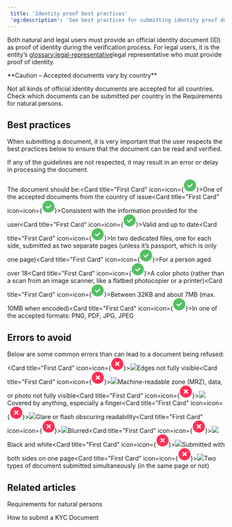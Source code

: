 ```yaml
---  
 title: 'Identity proof best practices'  
 'og:description': 'See best practices for submitting identity proof documents and errors to avoid to ensure that the document can be read and validated.'  
---  
```


Both natural and legal users must provide an official identity document (ID) as proof of identity during the verification process. For legal users, it is the entity’s <glossary:legal-representative>legal representative</glossary> who must provide proof of identity.  

<Warning>  
**Caution – Accepted documents vary by country** 
  
Not all kinds of official identity documents are accepted for all countries. Check which documents can be submitted per country in the Requirements for natural persons.  
</Warning>  

## Best practices  

When submitting a document, it is very important that the user respects the best practices below to ensure that the document can be read and verified.   

If any of the guidelines are not respected, it may result in an error or delay in processing the document.  

The document should be:<CardGroup cols={2}><Card title="First Card" icon=icon={<svg width="29" height="29" viewBox="0 0 29 29" fill="none" xmlns="http://www.w3.org/2000/svg"><circle cx="14.4831" cy="14.4333" r="14" transform="rotate(0.045216 14.4831 14.4333)" fill="#52C064"/><path fill-rule="evenodd" clip-rule="evenodd" d="M20.1095 10.8378C20.6112 11.3701 20.6106 12.2325 20.1081 12.7639L14.1036 19.1146C13.6011 19.6461 12.7871 19.6454 12.2854 19.113L8.85934 15.478C8.35762 14.9457 8.35822 14.0833 8.8607 13.5518C9.36318 13.0204 10.1772 13.0211 10.679 13.5534L13.1965 16.2246L18.2912 10.8362C18.7937 10.3047 19.6077 10.3054 20.1095 10.8378Z" fill="white"/></svg>}>One of the accepted documents from the country of issue</Card><Card title="First Card" icon=icon={<svg width="29" height="29" viewBox="0 0 29 29" fill="none" xmlns="http://www.w3.org/2000/svg"><circle cx="14.4831" cy="14.4333" r="14" transform="rotate(0.045216 14.4831 14.4333)" fill="#52C064"/><path fill-rule="evenodd" clip-rule="evenodd" d="M20.1095 10.8378C20.6112 11.3701 20.6106 12.2325 20.1081 12.7639L14.1036 19.1146C13.6011 19.6461 12.7871 19.6454 12.2854 19.113L8.85934 15.478C8.35762 14.9457 8.35822 14.0833 8.8607 13.5518C9.36318 13.0204 10.1772 13.0211 10.679 13.5534L13.1965 16.2246L18.2912 10.8362C18.7937 10.3047 19.6077 10.3054 20.1095 10.8378Z" fill="white"/></svg>}>Consistent with the information provided for the user</Card><Card title="First Card" icon=icon={<svg width="29" height="29" viewBox="0 0 29 29" fill="none" xmlns="http://www.w3.org/2000/svg"><circle cx="14.4831" cy="14.4333" r="14" transform="rotate(0.045216 14.4831 14.4333)" fill="#52C064"/><path fill-rule="evenodd" clip-rule="evenodd" d="M20.1095 10.8378C20.6112 11.3701 20.6106 12.2325 20.1081 12.7639L14.1036 19.1146C13.6011 19.6461 12.7871 19.6454 12.2854 19.113L8.85934 15.478C8.35762 14.9457 8.35822 14.0833 8.8607 13.5518C9.36318 13.0204 10.1772 13.0211 10.679 13.5534L13.1965 16.2246L18.2912 10.8362C18.7937 10.3047 19.6077 10.3054 20.1095 10.8378Z" fill="white"/></svg>}>Valid and up to date</Card><Card title="First Card" icon=icon={<svg width="29" height="29" viewBox="0 0 29 29" fill="none" xmlns="http://www.w3.org/2000/svg"><circle cx="14.4831" cy="14.4333" r="14" transform="rotate(0.045216 14.4831 14.4333)" fill="#52C064"/><path fill-rule="evenodd" clip-rule="evenodd" d="M20.1095 10.8378C20.6112 11.3701 20.6106 12.2325 20.1081 12.7639L14.1036 19.1146C13.6011 19.6461 12.7871 19.6454 12.2854 19.113L8.85934 15.478C8.35762 14.9457 8.35822 14.0833 8.8607 13.5518C9.36318 13.0204 10.1772 13.0211 10.679 13.5534L13.1965 16.2246L18.2912 10.8362C18.7937 10.3047 19.6077 10.3054 20.1095 10.8378Z" fill="white"/></svg>}>In two dedicated files, one for each side, submitted as two separate pages (unless it’s passport, which is only one page)</Card><Card title="First Card" icon=icon={<svg width="29" height="29" viewBox="0 0 29 29" fill="none" xmlns="http://www.w3.org/2000/svg"><circle cx="14.4831" cy="14.4333" r="14" transform="rotate(0.045216 14.4831 14.4333)" fill="#52C064"/><path fill-rule="evenodd" clip-rule="evenodd" d="M20.1095 10.8378C20.6112 11.3701 20.6106 12.2325 20.1081 12.7639L14.1036 19.1146C13.6011 19.6461 12.7871 19.6454 12.2854 19.113L8.85934 15.478C8.35762 14.9457 8.35822 14.0833 8.8607 13.5518C9.36318 13.0204 10.1772 13.0211 10.679 13.5534L13.1965 16.2246L18.2912 10.8362C18.7937 10.3047 19.6077 10.3054 20.1095 10.8378Z" fill="white"/></svg>}>For a person aged over 18</Card><Card title="First Card" icon=icon={<svg width="29" height="29" viewBox="0 0 29 29" fill="none" xmlns="http://www.w3.org/2000/svg"><circle cx="14.4831" cy="14.4333" r="14" transform="rotate(0.045216 14.4831 14.4333)" fill="#52C064"/><path fill-rule="evenodd" clip-rule="evenodd" d="M20.1095 10.8378C20.6112 11.3701 20.6106 12.2325 20.1081 12.7639L14.1036 19.1146C13.6011 19.6461 12.7871 19.6454 12.2854 19.113L8.85934 15.478C8.35762 14.9457 8.35822 14.0833 8.8607 13.5518C9.36318 13.0204 10.1772 13.0211 10.679 13.5534L13.1965 16.2246L18.2912 10.8362C18.7937 10.3047 19.6077 10.3054 20.1095 10.8378Z" fill="white"/></svg>}>A color photo (rather than a scan from an image scanner, like a flatbed photocopier or a printer)</Card><Card title="First Card" icon=icon={<svg width="29" height="29" viewBox="0 0 29 29" fill="none" xmlns="http://www.w3.org/2000/svg"><circle cx="14.4831" cy="14.4333" r="14" transform="rotate(0.045216 14.4831 14.4333)" fill="#52C064"/><path fill-rule="evenodd" clip-rule="evenodd" d="M20.1095 10.8378C20.6112 11.3701 20.6106 12.2325 20.1081 12.7639L14.1036 19.1146C13.6011 19.6461 12.7871 19.6454 12.2854 19.113L8.85934 15.478C8.35762 14.9457 8.35822 14.0833 8.8607 13.5518C9.36318 13.0204 10.1772 13.0211 10.679 13.5534L13.1965 16.2246L18.2912 10.8362C18.7937 10.3047 19.6077 10.3054 20.1095 10.8378Z" fill="white"/></svg>}>Between 32KB and about 7MB (max. 10MB when encoded)</Card><Card title="First Card" icon=icon={<svg width="29" height="29" viewBox="0 0 29 29" fill="none" xmlns="http://www.w3.org/2000/svg"><circle cx="14.4831" cy="14.4333" r="14" transform="rotate(0.045216 14.4831 14.4333)" fill="#52C064"/><path fill-rule="evenodd" clip-rule="evenodd" d="M20.1095 10.8378C20.6112 11.3701 20.6106 12.2325 20.1081 12.7639L14.1036 19.1146C13.6011 19.6461 12.7871 19.6454 12.2854 19.113L8.85934 15.478C8.35762 14.9457 8.35822 14.0833 8.8607 13.5518C9.36318 13.0204 10.1772 13.0211 10.679 13.5534L13.1965 16.2246L18.2912 10.8362C18.7937 10.3047 19.6077 10.3054 20.1095 10.8378Z" fill="white"/></svg>}>In one of the accepted formats: PNG, PDF, JPG, JPEG</Card></CardGroup>  

## Errors to avoid  

Below are some common errors than can lead to a document being refused:<CardGroup cols={2}><Card title="First Card" icon=icon={<svg width="29" height="29" viewBox="0 0 29 29" fill="none" xmlns="http://www.w3.org/2000/svg"><circle cx="14.8808" cy="14.3627" r="14" transform="rotate(0.045216 14.8808 14.3627)" fill="#FF2F55"/><path d="M10.4428 9.43663C11.0248 8.85551 11.9679 8.85636 12.5491 9.43854L15.0049 11.8982L17.4639 9.44301C18.046 8.86189 18.989 8.86274 19.5703 9.44492C20.1515 10.0271 20.1509 10.9701 19.5688 11.5513L17.1098 14.0064L19.5655 16.4661C20.1467 17.0482 20.1461 17.9913 19.564 18.5724C18.982 19.1535 18.0389 19.1527 17.4577 18.5705L15.002 16.1109L12.5428 18.5661C11.9608 19.1472 11.0178 19.1463 10.4365 18.5642C9.85525 17.982 9.8559 17.0389 10.4379 16.4578L12.8971 14.0026L10.4413 11.543C9.86008 10.9608 9.86073 10.0178 10.4428 9.43663Z" fill="white"/></svg>}><img src="[object Promise]" />Edges not fully visible</Card><Card title="First Card" icon=icon={<svg width="29" height="29" viewBox="0 0 29 29" fill="none" xmlns="http://www.w3.org/2000/svg"><circle cx="14.8808" cy="14.3627" r="14" transform="rotate(0.045216 14.8808 14.3627)" fill="#FF2F55"/><path d="M10.4428 9.43663C11.0248 8.85551 11.9679 8.85636 12.5491 9.43854L15.0049 11.8982L17.4639 9.44301C18.046 8.86189 18.989 8.86274 19.5703 9.44492C20.1515 10.0271 20.1509 10.9701 19.5688 11.5513L17.1098 14.0064L19.5655 16.4661C20.1467 17.0482 20.1461 17.9913 19.564 18.5724C18.982 19.1535 18.0389 19.1527 17.4577 18.5705L15.002 16.1109L12.5428 18.5661C11.9608 19.1472 11.0178 19.1463 10.4365 18.5642C9.85525 17.982 9.8559 17.0389 10.4379 16.4578L12.8971 14.0026L10.4413 11.543C9.86008 10.9608 9.86073 10.0178 10.4428 9.43663Z" fill="white"/></svg>}><img src="[object Promise]" />Machine-readable zone (MRZ), data, or photo not fully visible</Card><Card title="First Card" icon=icon={<svg width="29" height="29" viewBox="0 0 29 29" fill="none" xmlns="http://www.w3.org/2000/svg"><circle cx="14.8808" cy="14.3627" r="14" transform="rotate(0.045216 14.8808 14.3627)" fill="#FF2F55"/><path d="M10.4428 9.43663C11.0248 8.85551 11.9679 8.85636 12.5491 9.43854L15.0049 11.8982L17.4639 9.44301C18.046 8.86189 18.989 8.86274 19.5703 9.44492C20.1515 10.0271 20.1509 10.9701 19.5688 11.5513L17.1098 14.0064L19.5655 16.4661C20.1467 17.0482 20.1461 17.9913 19.564 18.5724C18.982 19.1535 18.0389 19.1527 17.4577 18.5705L15.002 16.1109L12.5428 18.5661C11.9608 19.1472 11.0178 19.1463 10.4365 18.5642C9.85525 17.982 9.8559 17.0389 10.4379 16.4578L12.8971 14.0026L10.4413 11.543C9.86008 10.9608 9.86073 10.0178 10.4428 9.43663Z" fill="white"/></svg>}><img src="[object Promise]" />Covered by anything, especially a finger</Card><Card title="First Card" icon=icon={<svg width="29" height="29" viewBox="0 0 29 29" fill="none" xmlns="http://www.w3.org/2000/svg"><circle cx="14.8808" cy="14.3627" r="14" transform="rotate(0.045216 14.8808 14.3627)" fill="#FF2F55"/><path d="M10.4428 9.43663C11.0248 8.85551 11.9679 8.85636 12.5491 9.43854L15.0049 11.8982L17.4639 9.44301C18.046 8.86189 18.989 8.86274 19.5703 9.44492C20.1515 10.0271 20.1509 10.9701 19.5688 11.5513L17.1098 14.0064L19.5655 16.4661C20.1467 17.0482 20.1461 17.9913 19.564 18.5724C18.982 19.1535 18.0389 19.1527 17.4577 18.5705L15.002 16.1109L12.5428 18.5661C11.9608 19.1472 11.0178 19.1463 10.4365 18.5642C9.85525 17.982 9.8559 17.0389 10.4379 16.4578L12.8971 14.0026L10.4413 11.543C9.86008 10.9608 9.86073 10.0178 10.4428 9.43663Z" fill="white"/></svg>}><img src="[object Promise]" />Glare or flash obscuring readability</Card><Card title="First Card" icon=icon={<svg width="29" height="29" viewBox="0 0 29 29" fill="none" xmlns="http://www.w3.org/2000/svg"><circle cx="14.8808" cy="14.3627" r="14" transform="rotate(0.045216 14.8808 14.3627)" fill="#FF2F55"/><path d="M10.4428 9.43663C11.0248 8.85551 11.9679 8.85636 12.5491 9.43854L15.0049 11.8982L17.4639 9.44301C18.046 8.86189 18.989 8.86274 19.5703 9.44492C20.1515 10.0271 20.1509 10.9701 19.5688 11.5513L17.1098 14.0064L19.5655 16.4661C20.1467 17.0482 20.1461 17.9913 19.564 18.5724C18.982 19.1535 18.0389 19.1527 17.4577 18.5705L15.002 16.1109L12.5428 18.5661C11.9608 19.1472 11.0178 19.1463 10.4365 18.5642C9.85525 17.982 9.8559 17.0389 10.4379 16.4578L12.8971 14.0026L10.4413 11.543C9.86008 10.9608 9.86073 10.0178 10.4428 9.43663Z" fill="white"/></svg>}><img src="[object Promise]" />Blurred</Card><Card title="First Card" icon=icon={<svg width="29" height="29" viewBox="0 0 29 29" fill="none" xmlns="http://www.w3.org/2000/svg"><circle cx="14.8808" cy="14.3627" r="14" transform="rotate(0.045216 14.8808 14.3627)" fill="#FF2F55"/><path d="M10.4428 9.43663C11.0248 8.85551 11.9679 8.85636 12.5491 9.43854L15.0049 11.8982L17.4639 9.44301C18.046 8.86189 18.989 8.86274 19.5703 9.44492C20.1515 10.0271 20.1509 10.9701 19.5688 11.5513L17.1098 14.0064L19.5655 16.4661C20.1467 17.0482 20.1461 17.9913 19.564 18.5724C18.982 19.1535 18.0389 19.1527 17.4577 18.5705L15.002 16.1109L12.5428 18.5661C11.9608 19.1472 11.0178 19.1463 10.4365 18.5642C9.85525 17.982 9.8559 17.0389 10.4379 16.4578L12.8971 14.0026L10.4413 11.543C9.86008 10.9608 9.86073 10.0178 10.4428 9.43663Z" fill="white"/></svg>}><img src="[object Promise]" />Black and white</Card><Card title="First Card" icon=icon={<svg width="29" height="29" viewBox="0 0 29 29" fill="none" xmlns="http://www.w3.org/2000/svg"><circle cx="14.8808" cy="14.3627" r="14" transform="rotate(0.045216 14.8808 14.3627)" fill="#FF2F55"/><path d="M10.4428 9.43663C11.0248 8.85551 11.9679 8.85636 12.5491 9.43854L15.0049 11.8982L17.4639 9.44301C18.046 8.86189 18.989 8.86274 19.5703 9.44492C20.1515 10.0271 20.1509 10.9701 19.5688 11.5513L17.1098 14.0064L19.5655 16.4661C20.1467 17.0482 20.1461 17.9913 19.564 18.5724C18.982 19.1535 18.0389 19.1527 17.4577 18.5705L15.002 16.1109L12.5428 18.5661C11.9608 19.1472 11.0178 19.1463 10.4365 18.5642C9.85525 17.982 9.8559 17.0389 10.4379 16.4578L12.8971 14.0026L10.4413 11.543C9.86008 10.9608 9.86073 10.0178 10.4428 9.43663Z" fill="white"/></svg>}><img src="[object Promise]" />Submitted with both sides on one page</Card><Card title="First Card" icon=icon={<svg width="29" height="29" viewBox="0 0 29 29" fill="none" xmlns="http://www.w3.org/2000/svg"><circle cx="14.8808" cy="14.3627" r="14" transform="rotate(0.045216 14.8808 14.3627)" fill="#FF2F55"/><path d="M10.4428 9.43663C11.0248 8.85551 11.9679 8.85636 12.5491 9.43854L15.0049 11.8982L17.4639 9.44301C18.046 8.86189 18.989 8.86274 19.5703 9.44492C20.1515 10.0271 20.1509 10.9701 19.5688 11.5513L17.1098 14.0064L19.5655 16.4661C20.1467 17.0482 20.1461 17.9913 19.564 18.5724C18.982 19.1535 18.0389 19.1527 17.4577 18.5705L15.002 16.1109L12.5428 18.5661C11.9608 19.1472 11.0178 19.1463 10.4365 18.5642C9.85525 17.982 9.8559 17.0389 10.4379 16.4578L12.8971 14.0026L10.4413 11.543C9.86008 10.9608 9.86073 10.0178 10.4428 9.43663Z" fill="white"/></svg>}><img src="[object Promise]" />Two types of document submitted simultaneously (in the same page or not)</Card></CardGroup>  

## Related articles  

<Card title="Article">Requirements for natural persons</Card>  

<Card title="Tutorial">How to submit a KYC Document</Card>